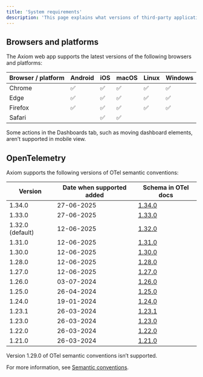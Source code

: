 ```yaml
---
title: 'System requirements'
description: 'This page explains what versions of third-party applications Axiom supports.'
---
```


## Browsers and platforms

The Axiom web app supports the latest versions of the following browsers and platforms:

| Browser / platform | Android | iOS   | macOS | Linux | Windows    |
|--------------------|---------|-------|-------|-------|------------|
| Chrome             | ✅        | ✅      | ✅      | ✅      | ✅           |
| Edge               | ✅        | ✅      | ✅      | ✅      | ✅           |
| Firefox            | ✅        | ✅      | ✅      | ✅      | ✅           |
| Safari             |           | ✅      | ✅      |        |             |

Some actions in the Dashboards tab, such as moving dashboard elements, aren’t supported in mobile view.

## OpenTelemetry

Axiom supports the following versions of OTel semantic conventions:

| Version | Date when supported added | Schema in OTel docs |
| --- | --- | --- |
| 1.34.0 | 27-06-2025 | [1.34.0](https://github.com/open-telemetry/semantic-conventions/blob/main/schemas/1.34.0) |
| 1.33.0 | 27-06-2025 | [1.33.0](https://github.com/open-telemetry/semantic-conventions/blob/main/schemas/1.33.0) |
| 1.32.0 (default) | 12-06-2025 | [1.32.0](https://github.com/open-telemetry/semantic-conventions/blob/main/schemas/1.32.0) |
| 1.31.0 | 12-06-2025 | [1.31.0](https://github.com/open-telemetry/semantic-conventions/blob/main/schemas/1.31.0) |
| 1.30.0 | 12-06-2025 | [1.30.0](https://github.com/open-telemetry/semantic-conventions/blob/main/schemas/1.30.0) |
| 1.28.0 | 12-06-2025 | [1.28.0](https://github.com/open-telemetry/semantic-conventions/blob/main/schemas/1.28.0) |
| 1.27.0 | 12-06-2025 | [1.27.0](https://github.com/open-telemetry/semantic-conventions/blob/main/schemas/1.27.0) |
| 1.26.0 | 03-07-2024 | [1.26.0](https://github.com/open-telemetry/semantic-conventions/blob/main/schemas/1.26.0) |
| 1.25.0 | 26-04-2024 | [1.25.0](https://github.com/open-telemetry/semantic-conventions/blob/main/schemas/1.25.0) |
| 1.24.0 | 19-01-2024| [1.24.0](https://github.com/open-telemetry/semantic-conventions/blob/main/schemas/1.24.0) |
| 1.23.1 | 26-03-2024 | [1.23.1](https://github.com/open-telemetry/semantic-conventions/blob/main/schemas/1.23.1) |
| 1.23.0 | 26-03-2024 | [1.23.0](https://github.com/open-telemetry/semantic-conventions/blob/main/schemas/1.23.0) |
| 1.22.0 | 26-03-2024 | [1.22.0](https://github.com/open-telemetry/semantic-conventions/blob/main/schemas/1.22.0) |
| 1.21.0 | 26-03-2024 | [1.21.0](https://github.com/open-telemetry/semantic-conventions/blob/main/schemas/1.21.0) |

Version 1.29.0 of OTel semantic conventions isn’t supported.

For more information, see [Semantic conventions](/reference/semantic-conventions).
